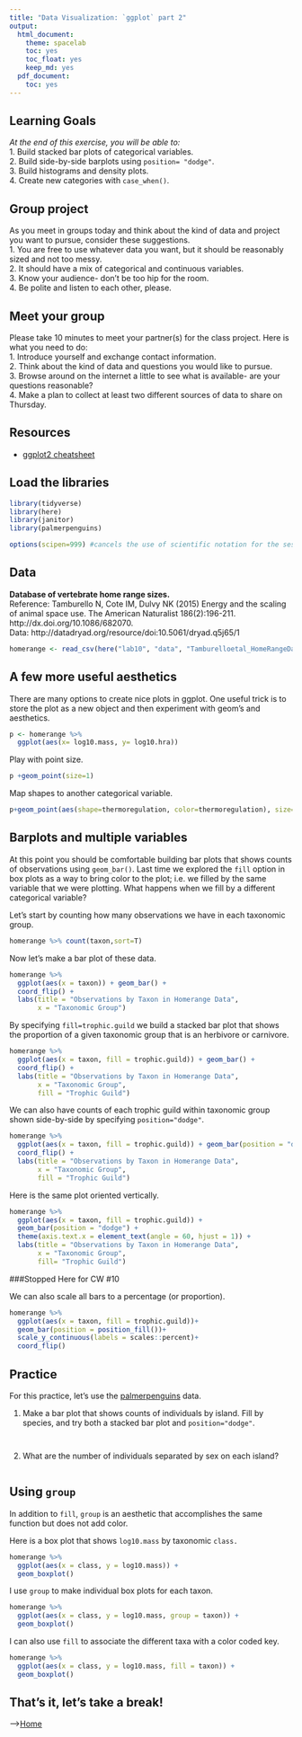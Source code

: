 ```yaml
---
title: "Data Visualization: `ggplot` part 2"
output:
  html_document: 
    theme: spacelab
    toc: yes
    toc_float: yes
    keep_md: yes
  pdf_document:
    toc: yes
---
```


## Learning Goals
*At the end of this exercise, you will be able to:*    
1. Build stacked bar plots of categorical variables.  
2. Build side-by-side barplots using `position= "dodge"`.  
3. Build histograms and density plots.  
4. Create new categories with `case_when()`.  

## Group project  
As you meet in groups today and think about the kind of data and project you want to pursue, consider these suggestions.  
1. You are free to use whatever data you want, but it should be reasonably sized and not too messy.  
2. It should have a mix of categorical and continuous variables.  
3. Know your audience- don't be too hip for the room.  
4. Be polite and listen to each other, please.  

## Meet your group
Please take 10 minutes to meet your partner(s) for the class project. Here is what you need to do:  
1. Introduce yourself and exchange contact information.  
2. Think about the kind of data and questions you would like to pursue.  
3. Browse around on the internet a little to see what is available- are your questions reasonable?    
4. Make a plan to collect at least two different sources of data to share on Thursday.  

## Resources
- [ggplot2 cheatsheet](https://www.rstudio.com/wp-content/uploads/2015/03/ggplot2-cheatsheet.pdf)

## Load the libraries
```r
library(tidyverse)
library(here)
library(janitor)
library(palmerpenguins)
```

```r
options(scipen=999) #cancels the use of scientific notation for the session
```

## Data
**Database of vertebrate home range sizes.**  
Reference: Tamburello N, Cote IM, Dulvy NK (2015) Energy and the scaling of animal space use. The American Naturalist 186(2):196-211. http://dx.doi.org/10.1086/682070.  
Data: http://datadryad.org/resource/doi:10.5061/dryad.q5j65/1  
```r
homerange <- read_csv(here("lab10", "data", "Tamburelloetal_HomeRangeDatabase.csv"), na = c("", "NA", "\\"))
```

## A few more useful aesthetics
There are many options to create nice plots in ggplot. One useful trick is to store the plot as a new object and then experiment with geom's and aesthetics.
```r
p <- homerange %>% 
  ggplot(aes(x= log10.mass, y= log10.hra))
```

Play with point size.
```r
p +geom_point(size=1)
```

Map shapes to another categorical variable.
```r
p+geom_point(aes(shape=thermoregulation, color=thermoregulation), size=1.75)
```

## Barplots and multiple variables
At this point you should be comfortable building bar plots that shows counts of observations using `geom_bar()`. Last time we explored the `fill` option in box plots as a way to bring color to the plot; i.e. we filled by the same variable that we were plotting. What happens when we fill by a different categorical variable?  

Let's start by counting how many observations we have in each taxonomic group.
```r
homerange %>% count(taxon,sort=T)
```

Now let's make a bar plot of these data.
```r
homerange %>% 
  ggplot(aes(x = taxon)) + geom_bar() +
  coord_flip() +
  labs(title = "Observations by Taxon in Homerange Data",
       x = "Taxonomic Group")
```

By specifying `fill=trophic.guild` we build a stacked bar plot that shows the proportion of a given taxonomic group that is an herbivore or carnivore.
```r
homerange %>% 
  ggplot(aes(x = taxon, fill = trophic.guild)) + geom_bar() +
  coord_flip() +
  labs(title = "Observations by Taxon in Homerange Data",
       x = "Taxonomic Group",
       fill = "Trophic Guild")
```

We can also have counts of each trophic guild within taxonomic group shown side-by-side by specifying `position="dodge"`.
```r
homerange %>% 
  ggplot(aes(x = taxon, fill = trophic.guild)) + geom_bar(position = "dodge") +
  coord_flip() +
  labs(title = "Observations by Taxon in Homerange Data",
       x = "Taxonomic Group",
       fill = "Trophic Guild")
```

Here is the same plot oriented vertically.
```r
homerange %>% 
  ggplot(aes(x = taxon, fill = trophic.guild)) +
  geom_bar(position = "dodge") +
  theme(axis.text.x = element_text(angle = 60, hjust = 1)) +
  labs(title = "Observations by Taxon in Homerange Data",
       x = "Taxonomic Group",
       fill= "Trophic Guild")
```




###Stopped Here for CW #10





We can also scale all bars to a percentage (or proportion).
```r
homerange %>% 
  ggplot(aes(x = taxon, fill = trophic.guild))+
  geom_bar(position = position_fill())+ 
  scale_y_continuous(labels = scales::percent)+
  coord_flip()
```

## Practice
For this practice, let's use the [palmerpenguins](https://allisonhorst.github.io/palmerpenguins/articles/intro.html) data.  

1. Make a bar plot that shows counts of individuals by island. Fill by species, and try both a stacked bar plot and `position="dodge"`.
```r

```

```r

```

2. What are the number of individuals separated by sex on each island?
```r

```

## Using `group`
In addition to `fill`, `group` is an aesthetic that accomplishes the same function but does not add color.

Here is a box plot that shows `log10.mass` by taxonomic `class.`
```r
homerange %>% 
  ggplot(aes(x = class, y = log10.mass)) +
  geom_boxplot()
```

I use `group` to make individual box plots for each taxon.
```r
homerange %>% 
  ggplot(aes(x = class, y = log10.mass, group = taxon)) +
  geom_boxplot()
```

I can also use `fill` to associate the different taxa with a color coded key.
```r
homerange %>% 
  ggplot(aes(x = class, y = log10.mass, fill = taxon)) +
  geom_boxplot()
```

## That's it, let's take a break!   

-->[Home](https://jmledford3115.github.io/datascibiol/)